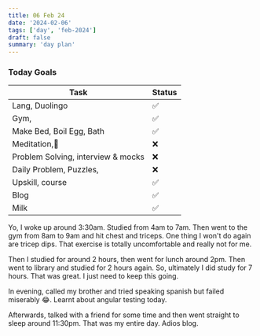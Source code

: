 ```yaml
---
title: 06 Feb 24
date: '2024-02-06'
tags: ['day', 'feb-2024']
draft: false
summary: 'day plan'
---
```


### Today Goals

| Task                               | Status |
| ---------------------------------- | ------ |
| Lang, Duolingo                     | ✅     |
| Gym,                               | ✅     |
| Make Bed, Boil Egg, Bath           | ✅     |
| Meditation,🙏                      | ❌     |
| Problem Solving, interview & mocks | ❌     |
| Daily Problem, Puzzles,            | ❌     |
| Upskill, course                    | ✅     |
| Blog                               | ✅     |
| Milk                               | ✅     |

Yo, I woke up around 3:30am. Studied from 4am to 7am. Then went to the gym from 8am to 9am and hit chest and triceps.
One thing I won't do again are tricep dips. That exercise is totally uncomfortable and really not for me.

Then I studied for around 2 hours, then went for lunch around 2pm. Then went to library and studied for 2 hours again.
So, ultimately I did study for 7 hours. That was great. I just need to keep this going.

In evening, called my brother and tried speaking spanish but failed miserably 😂. Learnt about angular testing today.

Afterwards, talked with a friend for some time and then went straight to sleep around 11:30pm.
That was my entire day. Adios blog.
